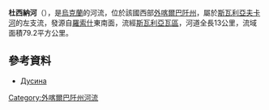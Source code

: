 '''杜西納河'''（{{lang-uk|Дусина}}），是[[烏克蘭|烏克蘭]]的河流，位於該國西部[[外喀爾巴阡州|外喀爾巴阡州]]，屬於[[斯瓦利亞夫卡河|斯瓦利亞夫卡河]]的左支流，發源自[[羅索什_(斯瓦利亞瓦區)|羅索什]]東南面，流經[[斯瓦利亞瓦區|斯瓦利亞瓦區]]，河道全長13公里，流域面積79.2平方公里。

==參考資料==
* [https://web.archive.org/web/20131005022808/http://do.gendocs.ru/docs/index-29520.html?page=29 Дусина]

{{DEFAULTSORT:Дусина (річка)}}
[[Category:外喀爾巴阡州河流|Category:外喀爾巴阡州河流]]


{{Ukraine-river-stub}}